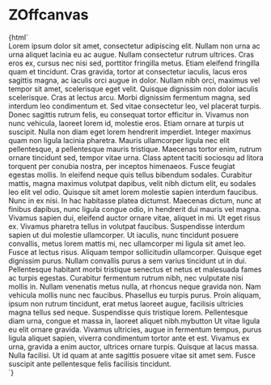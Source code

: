 
<Meta title="ZOffcanvas" component="z-offcanvas" />

# ZOffcanvas

<Preview>
  <Story name="ZOffcanvas">
    {html`    
        <z-offcanvas
            .alignleft="${boolean("Align left", false)}"
            .open="${boolean("Open canvas", false)}"
            .overlay="${boolean("Show overlay", false)}"
            style="height:100vh"
        >
        <div slot="canvasContent">
            <span>
            Lorem ipsum dolor sit amet, consectetur adipiscing elit. Nullam non urna ac urna aliquet lacinia eu ac augue. Nullam consectetur rutrum ultrices. Cras eros ex, cursus nec nisi sed, porttitor fringilla metus. Etiam eleifend fringilla quam et tincidunt. Cras gravida, tortor at consectetur iaculis, lacus eros sagittis magna, ac iaculis orci augue in dolor. Nullam nibh orci, maximus vel tempor sit amet, scelerisque eget velit. Quisque dignissim non dolor iaculis scelerisque. Cras at lectus arcu. Morbi dignissim fermentum magna, sed interdum leo condimentum et. Sed vitae consectetur leo, vel placerat turpis. Donec sagittis rutrum felis, eu consequat tortor efficitur in. Vivamus non nunc vehicula, laoreet lorem id, molestie eros. Etiam ornare at turpis ut suscipit. Nulla non diam eget lorem hendrerit imperdiet. Integer maximus quam non ligula lacinia pharetra. Mauris ullamcorper ligula nec elit pellentesque, a pellentesque mauris tristique.
            Maecenas tortor enim, rutrum ornare tincidunt sed, tempor vitae urna. Class aptent taciti sociosqu ad litora torquent per conubia nostra, per inceptos himenaeos. Fusce feugiat egestas mollis. In eleifend neque quis tellus bibendum sodales. Curabitur mattis, magna maximus volutpat dapibus, velit nibh dictum elit, eu sodales leo elit vel odio. Quisque sit amet lorem molestie sapien interdum faucibus. Nunc in ex nisi. In hac habitasse platea dictumst. Maecenas dictum, nunc at finibus dapibus, nunc ligula congue odio, in hendrerit dui mauris vel magna. Vivamus sapien dui, eleifend auctor ornare vitae, aliquet in mi. Ut eget risus ex. Vivamus pharetra tellus in volutpat faucibus. Suspendisse interdum sapien ut dui molestie ullamcorper. Ut iaculis, nunc tincidunt posuere convallis, metus lorem mattis mi, nec ullamcorper mi ligula sit amet leo.
            Fusce at lectus risus. Aliquam tempor sollicitudin ullamcorper. Quisque eget dignissim purus. Nullam convallis purus a sem varius tincidunt ut in dui. Pellentesque habitant morbi tristique senectus et netus et malesuada fames ac turpis egestas. Curabitur fermentum rutrum nibh, nec vulputate nisi mollis in. Nullam venenatis metus nulla, at rhoncus neque gravida non. Nam vehicula mollis nunc nec faucibus. Phasellus eu turpis purus. Proin aliquam, ipsum non rutrum tincidunt, erat metus laoreet augue, facilisis ultricies magna tellus sed neque. Suspendisse quis tristique lorem. Pellentesque diam urna, congue et massa in, laoreet aliquet nibh.mybutton
            Ut vitae ligula eu elit ornare gravida. Vivamus ultricies, augue in fermentum tempus, purus ligula aliquet sapien, viverra condimentum tortor ante et est. Vivamus ex urna, gravida a enim auctor, ultrices ornare turpis. Quisque at lacus massa. Nulla facilisi. Ut id quam at ante sagittis posuere vitae sit amet sem. Fusce suscipit ante pellentesque felis facilisis tincidunt.
            </span>
        </div>
        </z-offcanvas>
    `}
  </Story>
</Preview>

<Props of="z-offcanvas" />


